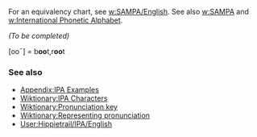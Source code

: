 For an equivalency chart, see [[w:SAMPA/English]]. See also [[w:SAMPA]] and [[w:International Phonetic Alphabet]].

''(To be completed)''

[ooˉ] = b'''oo'''t,r'''oo'''t

===See also===
*[[Appendix:IPA Examples]]
*[[Wiktionary:IPA Characters]]
*[[Wiktionary:Pronunciation key]]
*[[Wiktionary:Representing pronunciation]]
*[[User:Hippietrail/IPA/English]]